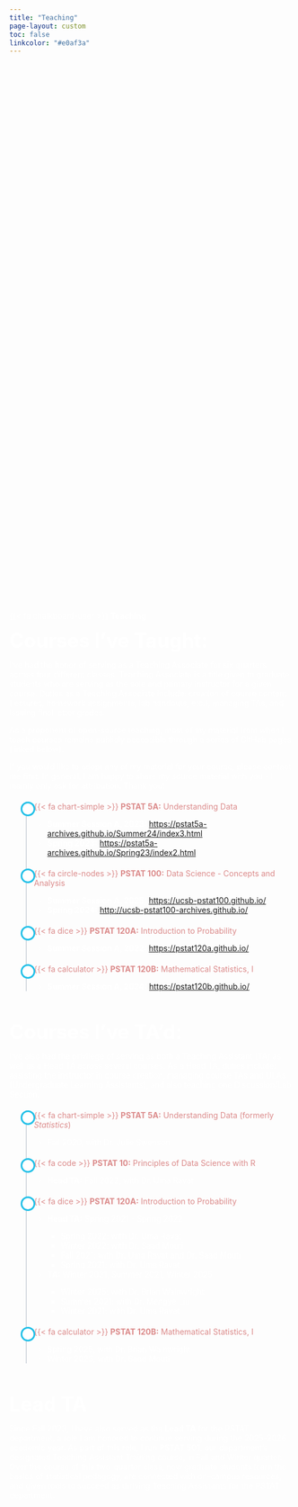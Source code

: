 ```yaml
---
title: "Teaching"
page-layout: custom
toc: false
linkcolor: "#e0af3a"
---
```


<style>
#title-block-header {
    display: none;
}

.quarto-title > h1.title {
  opacity: 0 !important;
  font-size: 0 !important
}

body {
  color: white;
}
.bg2 {
  background: url(../Images/Backgrounds/sh.jpg) no-repeat center;
  background-size: cover;
  height: 24vh;
  position: relative;
  color: white;
}

ul.timeline {
    list-style-type: none;
    position: relative;
}
ul.timeline:before {
    content: ' ';
    background: #d4d9df;
    display: inline-block;
    position: absolute;
    left: 29px;
    width: 2px;
    height: 100%;
    z-index: 400;
}
ul.timeline > li {
    margin: 20px 0;
    padding-left: 20px;
}
ul.timeline > li:before {
    content: ' ';
    background: white;
    display: inline-block;
    position: absolute;
    border-radius: 50%;
    border: 3px solid #22c0e8;
    left: 20px;
    width: 20px;
    height: 20px;
    z-index: 400;
}
</style>


::: {class="bg2"}

:::

::: {class="welcomebg"}
::: {class="welcometext"}
{{< fa chalkboard-user >}} **Teaching**
:::
:::


::: {class="maintext1"}
[**Courses I've Taught:**]{style="font-size:35px"}

I've had the honor of serving as a Teaching Associate for six quarters across four different classes. Teaching Associate is a title given to graduate students who are serving as the sole and primary instructor for a given course. Duties as a Teaching Associate include: creation of course content (lectures, homework assignments, lab handouts, etc.), managing TAs, and issuing final letter grades. 

As a proponent of open-source teaching, most of my material from when I teach courses remains publicly accessible through a series of GitHub pages (linked below). 

If you would like to adopt any of my material for your course, please contact me first. In general, I am happy to share my source material with you - I mainly only ask for attribution. Thank you!


<ul class="timeline">
    <li>
			<a style="color:#db8a8a">{{< fa chart-simple >}} **PSTAT 5A:** Understanding Data</a>
			<p>
			  <ul>
			    <li>**Summer Session A, 2023:** <a href="https://pstat5a-archives.github.io/Summer24/index3.html" target="_blank">https://pstat5a-archives.github.io/Summer24/index3.html</a></li>
			    <li>**Spring 2023:** <a href="https://pstat5a-archives.github.io/Spring23/index2.html" target="_blank">https://pstat5a-archives.github.io/Spring23/index2.html</a></li>
			  </ul>
			</p>
		</li>
    <li>
			<a style="color:#db8a8a">{{< fa circle-nodes >}} **PSTAT 100:** Data Science - Concepts and Analysis</a>
			<p>
			  <ul>
			    <li>**Summer Session A, 2025:** <a href="https://ucsb-pstat100.github.io/" target="_blank">https://ucsb-pstat100.github.io/</a></li>
			    <li>**Spring 2024:** <a href="http://ucsb-pstat100-archives.github.io/" target="_blank">http://ucsb-pstat100-archives.github.io/</a></li>
			  </ul>
			</p>
		</li>
    <li>
			<a style="color:#db8a8a">{{< fa dice >}} **PSTAT 120A:** Introduction to Probability</a>
			<p>
			  <ul>
			    <li>**Summer Session A, 2022:** <a href="https://pstat120a.github.io/" target="_blank">https://pstat120a.github.io/</a></li>
			  </ul>
			</p>
		</li>
    <li>
			<a style="color:#db8a8a">{{< fa calculator >}} **PSTAT 120B:** Mathematical Statistics, I</a>
			<p>
			  <ul>
			    <li>**Summer Session A, 2024:** <a href="https://pstat120b.github.io/" target="_blank">https://pstat120b.github.io/</a></li>
			  </ul>
			</p>
		</li>
</ul>
:::

\

::: {class="maintext1"}
[**Courses I've TA'd:**]{style="font-size:35px"}

I've also had the privilege of serving as both a Teaching Assistant (TA) as well as a Head TA across several courses. As a Head TA, duties include: assisting the instructor in course creation, managing course TAs and ULAs (Undergraduate Learning Assistants), and also teaching one Discussion/Lab Section.


<ul class="timeline">
    <li>
			<a style="color:#db8a8a">{{< fa chart-simple >}} **PSTAT 5A:** Understanding Data (formerly _Statistics_)</a>
			<p>
			  <ul>
			    <li>Fall 2020, with Dr. Julie Swenson</li>
			  </ul>
			</p>
		</li>
    <li>
			<a style="color:#db8a8a">{{< fa code >}} **PSTAT 10:** Principles of Data Science with R</a>
			<p>
			  <ul>
			    <li>**Head TA:** Fall 2022, with Dr. Uma Ravat</li>
			  </ul>
			</p>
		</li>
    <li>
			<a style="color:#db8a8a">{{< fa dice >}} **PSTAT 120A:** Introduction to Probability</a>
			<p>
			  <ul>
			    <li>**Head TA:** Spring 2021 - Spring 2022</li>
			      <ul>
			        <li>Spring 2022: with Dr. Uma Ravat</li>
			        <li>Winter 2022: with Dr. Saad Mouti</li>
			        <li>Fall 2021: with Dr. Uma Ravat and Dr. Saad Mouti</li>
    			    <li>Spring 2021: with Dr. Uma Ravat</li>
    			  </ul>
    			<li>**TA:** Winter 2021, Summer 2021, Winter 2025</li>
			      <ul>
			        <li>Winter 2025: with Dr. Brian Wainwright</li>
			        <li>Summer 2021: with Dr. Mengye Liu</li>
    			    <li>Winter 2021: with Dr. Uma Ravat</li>
    			  </ul>
			  </ul>
			</p>
		</li>
    <li>
			<a style="color:#db8a8a">{{< fa calculator >}} **PSTAT 120B:** Mathematical Statistics, I</a>
			<p>
			  <ul>
			    <li>Spring 2025, with Dr. Brian Wainwright</li>
			    <li>Winter 2023, with Dr. Saad Mouti</li>
			  </ul>
			</p>
		</li>
</ul>
:::

\

::: {class="maintext1"}
[**Lead TA**]{style="font-size:35px"}

Since Fall 2023, I have also served as the **Lead TA** for the PSTAT department, a role I am honored to continue serving during the 2025-2026 academic year. As part of this role, I run **PSTAT 501**, our department's designated Teaching Assistant Training course, in Fall and Winter quarter. Over the course of this two-quarter class, new graduate students learn the basics of statistical pedagogy, are connected with on-campus resources, and given tools to succeed as thriving Teaching Assistants for the PSTAT department.
:::